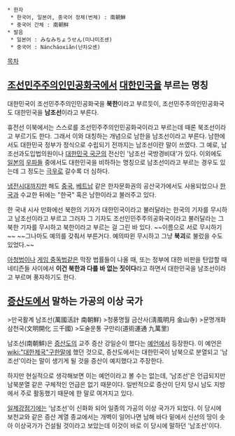  * 한자
  * 한국어, 일본어, 중국어 정체(번체) : 南朝鮮
  * 중국어 간체 : 南朝鲜
 * 발음
  * 일본어 : みなみちょうせん(미나미조센)
  * 중국어 : Náncháoxiǎn(난차오셴)

[[목차]]
== [[조선민주주의인민공화국]]에서 [[대한민국]]을 부르는 명칭 ==

대한민국이 조선민주주의인민공화국을 '''북한'''이라고 부르듯이, 조선민주주의인민공화국도 대한민국을 '''남조선'''이라고 부른다.

휴전선 이북에서는 스스로를 조선민주주의인민공화국이라고 부르는데 때론 북조선이라고 부르기도 한다. 그래서 이와 대칭하는 개념으로 남한을 남조선이라고 부른다. 남한에서도 대한민국 정부가 정식으로 수립되기 전까지는 남조선이란 말이 쓰였다. 그 예로, 남조선과도입법의원이나 [[대한민국 국군]]의 전신인 '남조선 국방경비대'가 있다. 이외에도 [[일본]]의 [[우파]]들 중에서도 대한민국을 비하하는 명칭으로 남조선이라고 부르는 경우도 있는데 그 정도는 [[극우]]로 갈수록 더 심하다.

[[냉전]]시대까지만 해도 [[중국]], [[베트남]] 같은 한자문화권의 공산국가에서도 사용되었으나 [[한국]]과 수교한 뒤에는 "한국" 혹은 남한이라고 불러주고 있다.

한 국내 시사 만화에선 북한의 기자가 대한민국이라고 불러달라는 한국의 기자를 무시하고 남조선이라고 부르고 그러자 그 기자도 조선인민주주의공화국이라고 불러달라는 그 북한 기자를 무시하고 북한이라고 부르는 걸 그린 바 있다. ~~이름으로 서로 무시하기~~ ~~그나마도 예의를 갖춰서 부른거다. 예의따윈 무시하고 그냥 '''북괴'''로 불렀을 수도 있었다.~~

[[아청법]]이나 [[게임 중독법]]같은 막장 법률들이 나올 때, 또는 정부에 대한 비판을 탄압할 때 네티즌들 사이에서 '''이건 북한과 다를 바 없는 짓이다'''라고 하면서 대한민국을 남조선이라고 부르며 풍자하기도 한다.

== [[증산도]]에서 말하는 가공의 이상 국가 ==
>만국활계 남조선(萬國活計 南朝鮮)
>청풍명월 금산사(淸風明月 金山寺)
>문명개화 삼천국(文明開化 三千國)
>도술운통 구만리(道術運通 九萬里)

남조선(南朝鮮)은 [[증산도]]의 교주 증산 강일순이 했다는 [[예언]]에서 등장한다. 이 예언은 [[wiki:"대한제국"구한말]]에 했던 것으로, 증산도에서는 대한민국이 남북으로 분열되고 '남조선'이라는 말이 생기게 될 것을 증산이 예지했다고 주장한다.

하지만 현실적으로 생각해보면 이는 예언이라고 볼 수는 없는데, '남조선'은 언급되지만 남북분열 같은 구체적인 언급은 없기 때문이다. 일반적으로 증산이 단지 당시 남도 지방에서 주로 활동했기 때문에 한 말로 여겨지고 있다.

[[일제강점기]]에는 '남조선'이 신화화 되어 일종의 가공의 이상 국가가 되었다. 이 당시에 보천교와 같은 증산 계열 종교에서는 개벽이 일어나면 남해 바다 밑에서 신선의 땅이 솟아 이상국가가 건설될 것이라고 보았는데 이것이 바로 이 당시에 말하던 '남조선'이다.
